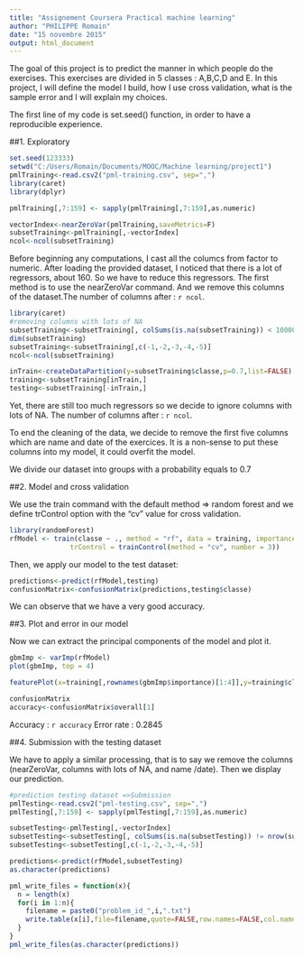 ```yaml
---
title: "Assignement Coursera Practical machine learning"
author: "PHILIPPE Romain"
date: "15 novembre 2015"
output: html_document
---
```


The goal of this project is to predict the manner in which people do the exercises. This exercises are divided in 5 classes : A,B,C,D and E.
In this project, I will define the model I build, how I use cross validation, what is the sample error and I will explain my choices.

The first line of my code is set.seed() function, in order to have a reproducible experience.

##1. Exploratory


```r
set.seed(123333)
setwd("C:/Users/Romain/Documents/MOOC/Machine learning/project1")
pmlTraining<-read.csv2("pml-training.csv", sep=",")
library(caret)
library(dplyr)

pmlTraining[,7:159] <- sapply(pmlTraining[,7:159],as.numeric)

vectorIndex<-nearZeroVar(pmlTraining,saveMetrics=F)
subsetTraining<-pmlTraining[,-vectorIndex]
ncol<-ncol(subsetTraining)
```

Before beginning any computations, I cast all the columcs from factor to numeric.
After loading the provided dataset, I noticed that there is a lot of regressors, about 160. So we have to reduce this regressors. The first method is to use the nearZeroVar command. And we remove this columns of the dataset.The number of columns after : `r ncol`.



```r
library(caret)
#removing columns with lots of NA
subsetTraining<-subsetTraining[, colSums(is.na(subsetTraining)) < 10000]
dim(subsetTraining)
subsetTraining<-subsetTraining[,c(-1,-2,-3,-4,-5)]
ncol<-ncol(subsetTraining)

inTrain<-createDataPartition(y=subsetTraining$classe,p=0.7,list=FALSE)
training<-subsetTraining[inTrain,]
testing<-subsetTraining[-inTrain,]

```

Yet, there are still too much regressors so we decide to ignore columns with lots of NA. The number of columns after : `r ncol`.

To end the cleaning of the data, we decide to remove the first five columns which are name and date of the exercices. It is a non-sense to put these columns into my model, it could overfit the model.

We divide our dataset into groups with a probability equals to 0.7

##2. Model and cross validation

We use the train command with the default method => random forest and we define trControl option with the "cv" value for cross validation.

```r

library(randomForest)
rfModel <- train(classe ~ ., method = "rf", data = training, importance = T, 
               trControl = trainControl(method = "cv", number = 3))

```

Then, we apply our model to the test dataset:

```r

predictions<-predict(rfModel,testing)
confusionMatrix<-confusionMatrix(predictions,testing$classe)
```

We can observe that we have a very good accuracy.

##3. Plot and error in our model

Now we can extract the principal components of the model and plot it.

```r
gbmImp <- varImp(rfModel)
plot(gbmImp, top = 4)

featurePlot(x=training[,rownames(gbmImp$importance)[1:4]],y=training$classe,plot="pairs")

confusionMatrix
accuracy<-confusionMatrix$overall[1]

```

Accuracy : `r accuracy`
Error rate : 0.2845


##4. Submission with the testing dataset

We have to apply a similar processing, that is to say we remove the columns (nearZeroVar, columns with lots of NA, and name /date). Then we display our prediction.


```r
#prediction testing dataset =>Submission
pmlTesting<-read.csv2("pml-testing.csv", sep=",")
pmlTesting[,7:159] <- sapply(pmlTesting[,7:159],as.numeric)

subsetTesting<-pmlTesting[,-vectorIndex]
subsetTesting<-subsetTesting[, colSums(is.na(subsetTesting)) != nrow(subsetTesting)]
subsetTesting<-subsetTesting[,c(-1,-2,-3,-4,-5)]

predictions<-predict(rfModel,subsetTesting)
as.character(predictions)

```

```r
pml_write_files = function(x){
  n = length(x)
  for(i in 1:n){
    filename = paste0("problem_id_",i,".txt")
    write.table(x[i],file=filename,quote=FALSE,row.names=FALSE,col.names=FALSE)
  }
}
pml_write_files(as.character(predictions))
```

